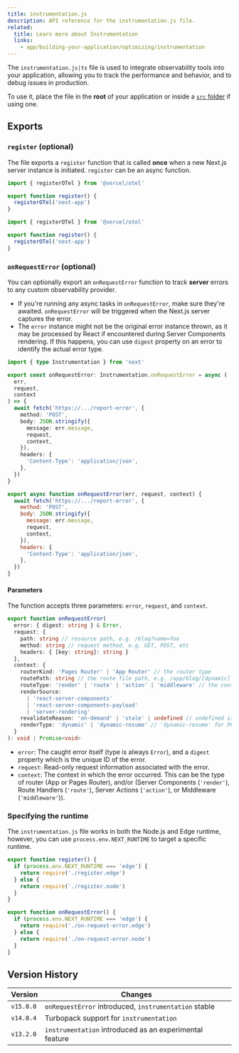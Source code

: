 ```yaml
---
title: instrumentation.js
description: API reference for the instrumentation.js file.
related:
  title: Learn more about Instrumentation
  links:
    - app/building-your-application/optimizing/instrumentation
---
```


The `instrumentation.js|ts` file is used to integrate observability tools into your application, allowing you to track the performance and behavior, and to debug issues in production.

To use it, place the file in the **root** of your application or inside a [`src` folder](/docs/app/api-reference/file-conventions/src-folder) if using one.

## Exports

### `register` (optional)

The file exports a `register` function that is called **once** when a new Next.js server instance is initiated. `register` can be an async function.

```ts filename="instrumentation.ts" switcher
import { registerOTel } from '@vercel/otel'

export function register() {
  registerOTel('next-app')
}
```

```js filename="instrumentation.js" switcher
import { registerOTel } from '@vercel/otel'

export function register() {
  registerOTel('next-app')
}
```

### `onRequestError` (optional)

You can optionally export an `onRequestError` function to track **server** errors to any custom observability provider.

- If you're running any async tasks in `onRequestError`, make sure they're awaited. `onRequestError` will be triggered when the Next.js server captures the error.
- The `error` instance might not be the original error instance thrown, as it may be processed by React if encountered during Server Components rendering. If this happens, you can use `digest` property on an error to identify the actual error type.

```ts filename="instrumentation.ts" switcher
import { type Instrumentation } from 'next'

export const onRequestError: Instrumentation.onRequestError = async (
  err,
  request,
  context
) => {
  await fetch('https://.../report-error', {
    method: 'POST',
    body: JSON.stringify({
      message: err.message,
      request,
      context,
    }),
    headers: {
      'Content-Type': 'application/json',
    },
  })
}
```

```js filename="instrumentation.js" switcher
export async function onRequestError(err, request, context) {
  await fetch('https://.../report-error', {
    method: 'POST',
    body: JSON.stringify({
      message: err.message,
      request,
      context,
    }),
    headers: {
      'Content-Type': 'application/json',
    },
  })
}
```

#### Parameters

The function accepts three parameters: `error`, `request`, and `context`.

```ts filename="Types"
export function onRequestError(
  error: { digest: string } & Error,
  request: {
    path: string // resource path, e.g. /blog?name=foo
    method: string // request method. e.g. GET, POST, etc
    headers: { [key: string]: string }
  },
  context: {
    routerKind: 'Pages Router' | 'App Router' // the router type
    routePath: string // the route file path, e.g. /app/blog/[dynamic]
    routeType: 'render' | 'route' | 'action' | 'middleware' // the context in which the error occurred
    renderSource:
      | 'react-server-components'
      | 'react-server-components-payload'
      | 'server-rendering'
    revalidateReason: 'on-demand' | 'stale' | undefined // undefined is a normal request without revalidation
    renderType: 'dynamic' | 'dynamic-resume' // 'dynamic-resume' for PPR
  }
): void | Promise<void>
```

- `error`: The caught error itself (type is always `Error`), and a `digest` property which is the unique ID of the error.
- `request`: Read-only request information associated with the error.
- `context`: The context in which the error occurred. This can be the type of router (App or Pages Router), and/or (Server Components (`'render'`), Route Handlers (`'route'`), Server Actions (`'action'`), or Middleware (`'middleware'`)).

### Specifying the runtime

The `instrumentation.js` file works in both the Node.js and Edge runtime, however, you can use `process.env.NEXT_RUNTIME` to target a specific runtime.

```js filename="instrumentation.js"
export function register() {
  if (process.env.NEXT_RUNTIME === 'edge') {
    return require('./register.edge')
  } else {
    return require('./register.node')
  }
}

export function onRequestError() {
  if (process.env.NEXT_RUNTIME === 'edge') {
    return require('./on-request-error.edge')
  } else {
    return require('./on-request-error.node')
  }
}
```

## Version History

| Version   | Changes                                                 |
| --------- | ------------------------------------------------------- |
| `v15.0.0` | `onRequestError` introduced, `instrumentation` stable   |
| `v14.0.4` | Turbopack support for `instrumentation`                 |
| `v13.2.0` | `instrumentation` introduced as an experimental feature |
